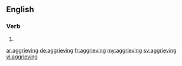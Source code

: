 ==English==

===Verb===
{{head|en}}

# {{present participle of|aggrieve}}

[[ar:aggrieving]]
[[de:aggrieving]]
[[fr:aggrieving]]
[[my:aggrieving]]
[[sv:aggrieving]]
[[vi:aggrieving]]